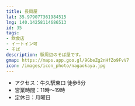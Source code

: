 ```yaml
---
title: 長岡屋
lat: 35.979077361984515
lng: 140.14258114686513
id: 35
tags:
- 飲食店
- イートイン可
- そば
description: 駅周辺のそば屋です。
gmap: https://maps.app.goo.gl/9GbeZg2nHfZo9FvV7
icon: /images/icon_photo/nagaokaya.jpg
---
```


<LinkedImage
  basename="nato_blooming/nagaokaya-men"
/>

- アクセス：牛久駅東口 徒歩6分
- 営業時間：11時～19時
- 定休日：月曜日

<LinkedImage
  basename="nato_blooming/nagaokaya-menu"
/>

<LinkedImage
  basename="nato_blooming/nagaokaya-overview"
/>

